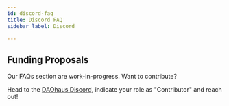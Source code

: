```yaml
---
id: discord-faq
title: Discord FAQ
sidebar_label: Discord

---
```


## Funding Proposals

Our FAQs section are work-in-progress. Want to contribute? 

Head to the [DAOhaus Discord](https://discord.gg/bUd7HqMx), indicate your role as "Contributor" and reach out! 